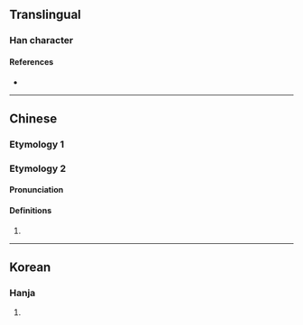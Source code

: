 {{character info/new}}
==Translingual==

===Han character===
{{Han char|rn=9|rad=人|as=06|sn=8|four=21211|canj=OSMG|ids=⿰亻匡}}

====References====
* {{Han ref|kx=0101.210|dkj=00584|hdz=10143.120|uh=344C|ud=13388}}

----

==Chinese==
{{zh-forms}}

===Etymology 1===
{{zh-see|尪|v|[[disabled]] [[person]]}}

===Etymology 2===

====Pronunciation====
{{zh-pron
|m=kuāng
|cat=
}}

====Definitions====
{{zh-hanzi}}

# {{zh-only|㑌儴}}

----

==Korean==

===Hanja===
{{ko-hanja|hangeul=왕|rv=wang|mr=wang|y=wang}}

# {{rfdef|ko|sort=人06}}